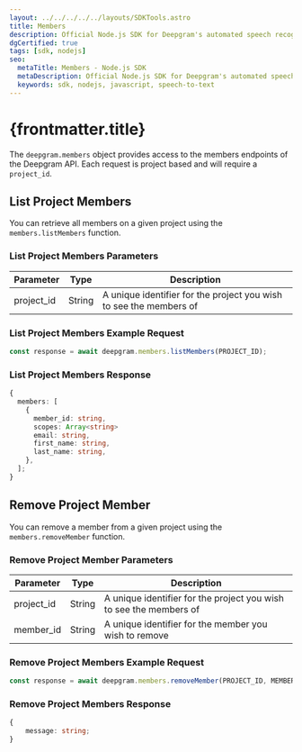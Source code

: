 ---
layout: ../../../../../layouts/SDKTools.astro
title: Members
description: Official Node.js SDK for Deepgram's automated speech recognition APIs.
dgCertified: true
tags: [sdk, nodejs]
seo:
  metaTitle: Members - Node.js SDK
  metaDescription: Official Node.js SDK for Deepgram's automated speech recognition APIs.
  keywords: sdk, nodejs, javascript, speech-to-text
---

# {frontmatter.title}

The `deepgram.members` object provides access to the members endpoints of the
Deepgram API. Each request is project based and will require a `project_id`.

## List Project Members

You can retrieve all members on a given project using the `members.listMembers` function.

### List Project Members Parameters

| Parameter  | Type   | Description                                                        |
| ---------- | ------ | ------------------------------------------------------------------ |
| project_id | String | A unique identifier for the project you wish to see the members of |

### List Project Members Example Request

```js
const response = await deepgram.members.listMembers(PROJECT_ID);
```

### List Project Members Response

```ts
{
  members: [
    {
      member_id: string,
      scopes: Array<string>
      email: string,
      first_name: string,
      last_name: string,
    },
  ];
}
```

## Remove Project Member

You can remove a member from a given project using the `members.removeMember` function.

### Remove Project Member Parameters

| Parameter  | Type   | Description                                                        |
| ---------- | ------ | ------------------------------------------------------------------ |
| project_id | String | A unique identifier for the project you wish to see the members of |
| member_id  | String | A unique identifier for the member you wish to remove              |

### Remove Project Members Example Request

```js
const response = await deepgram.members.removeMember(PROJECT_ID, MEMBER_ID);
```

### Remove Project Members Response

```ts
{
	message: string;
}
```

